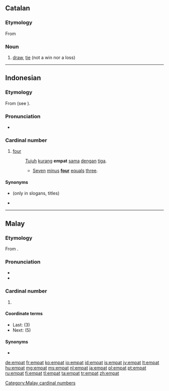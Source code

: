==Catalan==

===Etymology===
From {{l|ca|empatar}}

===Noun===
{{ca-noun|m}}

# [[draw]], [[tie]] (not a win nor a loss)

----
==Indonesian==

===Etymology===
From {{proto|Malayo-Polynesian|lang=id}} (see {{term|pat|lang=id}}).

===Pronunciation===
* {{audio|Id-empat.ogg|audio}}

===Cardinal number===
{{head|id|numeral}}

# {{cardinal|lang=id}} [[four]]
#: [[tujuh|Tujuh]] [[kurang]] '''empat''' [[sama]] [[dengan]] [[tiga]].
#:* [[seven|Seven]] [[minus]] '''[[four]]''' [[equal]]s [[three]].

====Synonyms====
* {{l|id|catur}} (only in slogans, titles)
* {{l|id|pat}}

----

==Malay==

===Etymology===
From {{proto|Malayo-Polynesian|lang=ms}}.

===Pronunciation===
* {{IPA|/əmpat/|lang=ms}}
* {{rhymes|əmpat|pat|at|lang=ms}}

===Cardinal number===
{{head|ms|noun}}

# {{l|en|four}}

====Coordinate terms====
* Last: {{l|ms|tiga}} (3)
* Next: {{l|ms|lima}} (5)

====Synonyms====
* {{l|ms|ampat}}

[[Category:Malay cardinal numbers]]

[[de:empat]]
[[fr:empat]]
[[ko:empat]]
[[io:empat]]
[[id:empat]]
[[is:empat]]
[[jv:empat]]
[[lt:empat]]
[[hu:empat]]
[[mg:empat]]
[[ms:empat]]
[[nl:empat]]
[[ja:empat]]
[[pl:empat]]
[[pt:empat]]
[[ru:empat]]
[[fi:empat]]
[[tl:empat]]
[[ta:empat]]
[[tr:empat]]
[[zh:empat]]